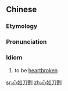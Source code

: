 ==Chinese==
{{zh-forms}}

===Etymology===
{{zh-compound|心|如|刀|割|heart|as if|knife|cut|l=as if having a heart cut by a knife}}

===Pronunciation===
{{zh-pron
|m=xīnrúdāogē
|c=sam1 jyu4 dou1 got3
|cat=id
}}

===Idiom===
{{zh-idiom}}

# to be [[heartbroken]]
#: {{zh-x|我 '''心如刀割'''|I '''am heartbroken'''}}

[[sr:心如刀割]]
[[zh:心如刀割]]